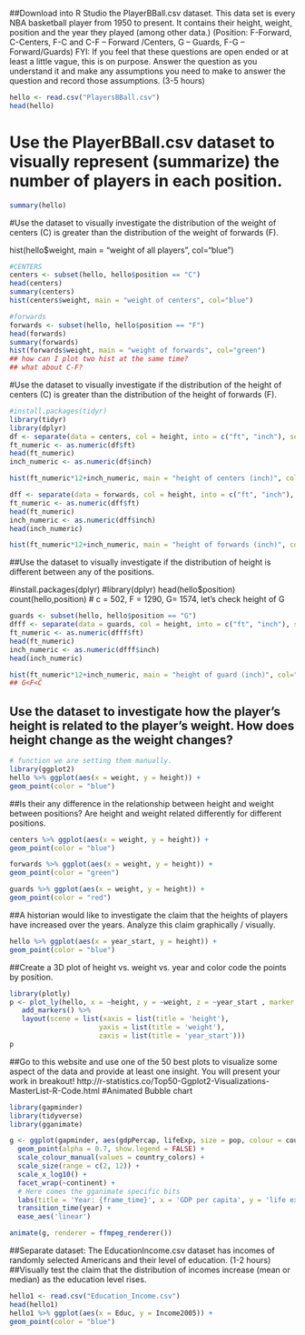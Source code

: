 ##Download into R Studio the PlayerBBall.csv dataset. This data set is every NBA basketball player from 1950 to present.  It contains their height, weight, position and the year they played (among other data.) (Position: F-Forward, C-Centers, F-C and C-F – Forward /Centers, G – Guards, F-G – Forward/Guards)  FYI: If you feel that these questions are open ended or at least a little vague, this is on purpose.  Answer the question as you understand it and make any assumptions you need to make to answer the question and record those assumptions. (3-5 hours)

```r
hello <- read.csv("PlayersBBall.csv")
head(hello)
```

# Use the PlayerBBall.csv dataset to visually represent (summarize) the number of players in each position. 

```r
summary(hello)
```

#Use the dataset to visually investigate the distribution of the weight of centers (C) is greater than the distribution of the weight of forwards (F).  

hist(hello$weight, main = "weight of all players", col="blue")

```r
#CENTERS
centers <- subset(hello, hello$position == "C")
head(centers)
summary(centers)
hist(centers$weight, main = "weight of centers", col="blue")
```
```r
#forwards
forwards <- subset(hello, hello$position == "F")
head(forwards)
summary(forwards)
hist(forwards$weight, main = "weight of forwards", col="green")
## how can I plot two hist at the same time?
## what about C-F?
```
#Use the dataset to visually investigate if the distribution of the height of centers (C) is greater than the distribution of the height of forwards (F).

```r


#install.packages(tidyr)
library(tidyr)
library(dplyr)
df <- separate(data = centers, col = height, into = c("ft", "inch"), sep = "\\-")
ft_numeric <- as.numeric(df$ft)
head(ft_numeric)
inch_numeric <- as.numeric(df$inch)

hist(ft_numeric*12+inch_numeric, main = "height of centers (inch)", col="blue")
```
```r
dff <- separate(data = forwards, col = height, into = c("ft", "inch"), sep = "\\-")
ft_numeric <- as.numeric(dff$ft)
head(ft_numeric)
inch_numeric <- as.numeric(dff$inch)
head(inch_numeric)

hist(ft_numeric*12+inch_numeric, main = "height of forwards (inch)", col="green")
```

##Use the dataset to visually investigate if the distribution of height is different between any of the positions.  


#install.packages(dplyr)
#library(dplyr)
head(hello$position)
count(hello,position)
# c = 502, F = 1290, G= 1574, let's check height of G

```r
guards <- subset(hello, hello$position == "G")
dfff <- separate(data = guards, col = height, into = c("ft", "inch"), sep = "\\-")
ft_numeric <- as.numeric(dfff$ft)
head(ft_numeric)
inch_numeric <- as.numeric(dfff$inch)
head(inch_numeric)

hist(ft_numeric*12+inch_numeric, main = "height of guard (inch)", col="red")
## G<F<C
```


## Use the dataset to investigate how the player’s height is related to the player’s weight. How does height change as the weight changes?  

```r
# function we are setting them manually.
library(ggplot2)
hello %>% ggplot(aes(x = weight, y = height)) + 
geom_point(color = "blue")
```


##Is their any difference in the relationship between height and weight between positions?  Are height and weight related differently for different positions.
```r
centers %>% ggplot(aes(x = weight, y = height)) + 
geom_point(color = "blue")

forwards %>% ggplot(aes(x = weight, y = height)) + 
geom_point(color = "green")

guards %>% ggplot(aes(x = weight, y = height)) + 
geom_point(color = "red")
```


##A historian would like to investigate the claim that the heights of players have increased over the years.  Analyze this claim graphically / visually. 

```r
hello %>% ggplot(aes(x = year_start, y = height)) + 
geom_point(color = "blue")
```



##Create a 3D plot of height vs. weight vs. year and color code the points by position.  
```r
library(plotly)
p <- plot_ly(hello, x = ~height, y = ~weight, z = ~year_start , marker = list(color = ~year_start, colorscale = c('#FFE1A1', '#683531'), showscale = TRUE)) %>%
   add_markers() %>%
   layout(scene = list(xaxis = list(title = 'height'),
                      yaxis = list(title = 'weight'),
                      zaxis = list(title = 'year_start')))
p
```



##Go to this website and use one of the 50 best plots to visualize some aspect of the data and provide at least one insight.  You will present your work in breakout! http://r-statistics.co/Top50-Ggplot2-Visualizations-MasterList-R-Code.html
#Animated Bubble chart

```r
library(gapminder)
library(tidyverse)
library(gganimate)

g <- ggplot(gapminder, aes(gdpPercap, lifeExp, size = pop, colour = country)) +
  geom_point(alpha = 0.7, show.legend = FALSE) +
  scale_colour_manual(values = country_colors) +
  scale_size(range = c(2, 12)) +
  scale_x_log10() +
  facet_wrap(~continent) +
  # Here comes the gganimate specific bits
  labs(title = 'Year: {frame_time}', x = 'GDP per capita', y = 'life expectancy') +
  transition_time(year) +
  ease_aes('linear')

animate(g, renderer = ffmpeg_renderer())

```

##Separate dataset:  The EducationIncome.csv dataset has incomes of randomly selected Americans and their level of education.  (1-2 hours)
##Visually test the claim that the distribution of incomes increase (mean or median) as the education level rises. 


```r
hello1 <- read.csv("Education_Income.csv")
head(hello1)
hello1 %>% ggplot(aes(x = Educ, y = Income2005)) + 
geom_point(color = "blue")
```